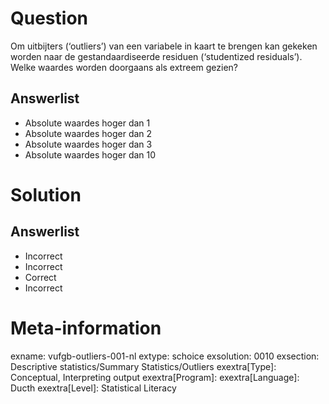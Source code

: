 Question
========

Om uitbijters (‘outliers’) van een variabele in kaart te brengen kan gekeken worden naar de gestandaardiseerde residuen (‘studentized residuals’). Welke waardes worden doorgaans als extreem gezien?
  
Answerlist
----------
* Absolute waardes hoger dan 1
* Absolute waardes hoger dan 2
* Absolute waardes hoger dan 3
* Absolute waardes hoger dan 10

Solution
========

Answerlist
----------
* Incorrect
* Incorrect
* Correct
* Incorrect

Meta-information
================
exname: vufgb-outliers-001-nl
extype: schoice
exsolution: 0010
exsection: Descriptive statistics/Summary Statistics/Outliers
exextra[Type]: Conceptual, Interpreting output
exextra[Program]: 
exextra[Language]: Ducth
exextra[Level]: Statistical Literacy
